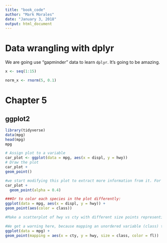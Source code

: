 ```yaml
---
title: "book_code"
author: "Mark Morales"
date: "January 3, 2018"
output: html_document
---
```


# Data wrangling with dplyr

We are going use "gapminder" data to learn `dplyr`. It's going to be amazing.

```r
x <- seq(1:15)

norm_x <- rnorm(5, 0.1)
```

# Chapter 5

## ggplot2

```r
library(tidyverse)
data(mpg)
head(mpg)
mpg

# Assign plot to a variable
car_plot <- ggplot(data = mpg, aes(x = displ, y = hwy))
# Draw the plot
car_plot +
geom_point()

#we start modifying this plot to extract more information from it. For instance, we can add transparency #(alpha) to avoid overplotting:
car_plot + 
  geom_point(alpha = 0.4)

###Or to color each species in the plot differently:
ggplot(data = mpg, aes(x = displ, y = hwy)) +
geom_point(aes(color = class))
```

```r

#Make a scatterplot of hwy vs cty with different size points representing each car class and different colors for each fuel type.

#We get a warning here, because mapping an unordered variable (class) to an ordered aesthetic (size) is not a good idea.
ggplot(data = mpg) +
geom_point(mapping = aes(x = cty, y = hwy, size = class, color = fl))


```

